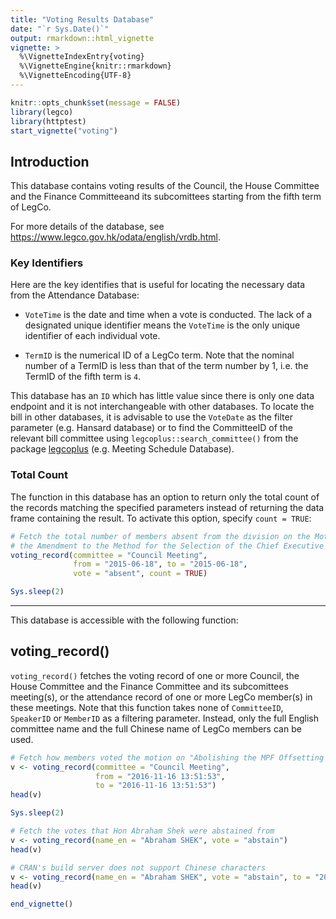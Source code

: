 ```yaml
---
title: "Voting Results Database"
date: "`r Sys.Date()`"
output: rmarkdown::html_vignette
vignette: >
  %\VignetteIndexEntry{voting} 
  %\VignetteEngine{knitr::rmarkdown} 
  %\VignetteEncoding{UTF-8}
---
```


```r
knitr::opts_chunk$set(message = FALSE)
library(legco)
library(httptest)
start_vignette("voting")
```

## Introduction

This database contains voting results of the Council, the House Committee and the Finance
Committeeand its subcomittees starting from the fifth term of LegCo.

For more details of the database, see <https://www.legco.gov.hk/odata/english/vrdb.html>.

### Key Identifiers

Here are the key identifies that is useful for locating the necessary data from the Attendance 
Database:

* `VoteTime` is the date and time when a vote is conducted. The lack of a designated unique identifier
means the `VoteTime` is the only unique identifier of each individual vote.

* `TermID` is the numerical ID of a LegCo term. Note that the nominal number of a TermID is less than that
of the term number by 1, i.e. the TermID of the fifth term is `4`.

This database has an `ID` which has little value since there is only one data endpoint and 
it is not interchangeable with other databases. To locate the bill in other databases, it is
advisable to use the `VoteDate` as the filter parameter (e.g. Hansard database) or to find
the CommitteeID of the relevant bill committee using `legcoplus::search_committee()` from 
the package [legcoplus](https://elgarteo.ga/legco/legcoplus) (e.g. Meeting Schedule Database).

### Total Count

The function in this database has an option to return only the total count of the records
matching the specified parameters instead of returning the data frame containing the result.
To activate this option, specify `count = TRUE`:

```r
# Fetch the total number of members absent from the division on the Motion Concerning
# the Amendment to the Method for the Selection of the Chief Executive of the HKSAR
voting_record(committee = "Council Meeting",
              from = "2015-06-18", to = "2015-06-18",
              vote = "absent", count = TRUE)
```
```r
Sys.sleep(2)
```

---

This database is accessible with the following function:

## voting_record()

`voting_record()` fetches the voting record of one or more Council, the House Committee
and the Finance Committee and its subcomittees meeting(s), or the attendance record of one or more 
LegCo member(s) in these meetings. Note that this function takes none of `CommitteeID`, `SpeakerID`
or `MemberID` as a filtering parameter. Instead, only the full English committee name and the full
Chinese name of LegCo members can be used.

```r
# Fetch how members voted the motion on "Abolishing the MPF Offsetting Mechanism" on November 11, 2016
v <- voting_record(committee = "Council Meeting",
                   from = "2016-11-16 13:51:53",
                   to = "2016-11-16 13:51:53")
head(v)
```
```r
Sys.sleep(2)
```
```r
# Fetch the votes that Hon Abraham Shek were abstained from
v <- voting_record(name_en = "Abraham SHEK", vote = "abstain")
head(v)
```
```r
# CRAN's build server does not support Chinese characters
v <- voting_record(name_en = "Abraham SHEK", vote = "abstain", to = "2020-03-27")
head(v)
```
```r
end_vignette()
```